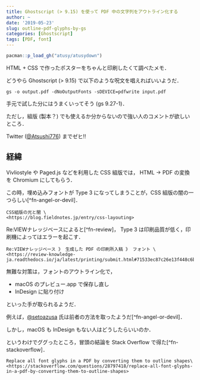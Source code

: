 ```yaml
---
title: Ghostscript (> 9.15) を使って PDF 中の文字列をアウトライン化する
author: ~
date: '2019-05-23'
slug: outline-pdf-glyphs-by-gs
categories: [Ghostscript]
tags: [PDF, font]
---
```


```r
pacman::p_load_gh("atusy/atusydown")
```

HTML + CSS で作ったポスターをちゃんと印刷したくて調べたメモ．

どうやら Ghostscript (> 9.15) で以下のような呪文を唱えればいいようだ．

```
gs -o output.pdf -dNoOutputFonts -sDEVICE=pdfwrite input.pdf
```

手元で試した分にはうまくいってそう (gs 9.27-1)．

ただし，組版 (製本？) でも使えるか分からないので強い人のコメントが欲しいところ．

Twitter ([\@Atsushi776](https://twitter.com/Atsushi776)) までゼヒ!!

## 経緯

Vivliostyle や Paged.js などを利用した CSS 組版では，
HTML -> PDF の変換を Chromium にしてもらう．

この時，埋め込みフォントが Type 3 になってしまうことが，CSS 組版の闇の一つらしい[^fn-angel-or-devil]．

```fn
CSS組版の光と闇 \
<https://blog.fieldnotes.jp/entry/css-layouting>
```

Re:VIEWナレッジベースによると[^fn-review]，
Type 3 は印刷品質が低く，印刷機によってはエラーを起こす．

```fn
Re:VIEWナレッジベース 》 生成した PDF の印刷所入稿 》 フォント \
<https://review-knowledge-ja.readthedocs.io/ja/latest/printing/submit.html#71533ec87c26e13f448c6bf22d8ef91b>
```


無難な対策は，フォントのアウトライン化で，

- macOS のプレビュー.app で保存し直し
- InDesign に貼り付け

といった手が取られるようだ．

例えば，[\@setoazusa](https://twitter.com/setoazusa) 氏は前者の方法を取ったようだ[^fn-angel-or-devil]．

しかし，macOS も InDesign もない人はどうしたらいいのか．

というわけでググったところ，冒頭の結論を Stack Overflow で得た[^fn-stackoverflow]．

```fn
Replace all font glyphs in a PDF by converting them to outline shapes\
<https://stackoverflow.com/questions/28797418/replace-all-font-glyphs-in-a-pdf-by-converting-them-to-outline-shapes>
```

